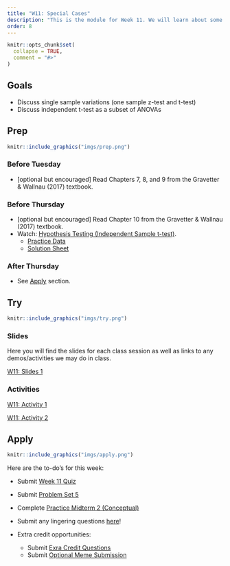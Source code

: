 ```yaml
---
title: "W11: Special Cases"
description: "This is the module for Week 11. We will learn about some special cases where different kinds of statistical tests are conducted."
order: 8
---
```


```r
knitr::opts_chunk$set(
  collapse = TRUE,
  comment = "#>"
)
```

## Goals

- Discuss single sample variations (one sample z-test and t-test)
- Discuss independent t-test as a subset of ANOVAs

## Prep 

:::::{.card .border .border-2 .border-info}
:::: {.grid .g-0}
::: {.g-col-3}
:::: {.card-body}

```r
knitr::include_graphics("imgs/prep.png")
```

::::
:::

::: {.g-col-9}
:::: {.card-body}

### Before Tuesday
<!-- - Watch <a href="https://drive.google.com/file/d/1Wg1vFdzJoxUUnXn9F-O-h5HhsKSUg6Ek/view?usp=drive_link" target="_blank">Hypothesis Testing (two-groups: F-test) </a> [12 min] -->
<!-- - Watch <a href="https://drive.google.com/file/d/1vTOd9K0wxKDy7s1YmsIaTC-FE3dxtzjr/view?usp=sharing" target="_blank">Hypothesis Testing (one-way ANOVA: F-test) </a> [18 min] -->
<!-- - Review the <a href="../../slides/all_tests.pdf" role="button" target="_blank">compiled slide deck</a> for ALL hypothesis tests so far! -->
- [optional but encouraged] Read Chapters 7, 8, and 9 from the Gravetter & Wallnau (2017) textbook.

### Before Thursday

- [optional but encouraged] Read Chapter 10 from the Gravetter & Wallnau (2017) textbook.
- Watch: <span style="color:#508AB0"><a href="https://bowdoin.instructure.com/courses/6949/modules/items/450225" target="_blank">Hypothesis Testing (Independent Sample t-test)</a></span>.
  - <span style="color:#508AB0"><a href="https://docs.google.com/spreadsheets/d/1VPVUHcTh99cs353_z_r3bZ0FbEgGsfrxj_5U4m-0q8w/edit?usp=sharing" target="_blank">Practice Data</a></span>
  - <span style="color:#508AB0"><a href="https://docs.google.com/spreadsheets/d/1sLI5W5TJsfbE43uBtnn8CvSSxYMi-TEMTZ8eeot_ymc/edit?usp=sharing" target="_blank">Solution Sheet</a></span>

### After Thursday

- See [Apply](#apply) section.

::::
:::
::::
:::::

## Try {.mt-5}

:::::{.card .border .border-2 .border-info}
:::: {.grid .g-0}
::: {.g-col-3}
:::: {.card-body}

```r
knitr::include_graphics("imgs/try.png")
```

::::
:::

::: {.g-col-9}
:::: {.card-body}

### Slides

Here you will find the slides for each class session as well as links to any demos/activities we may do in class.

<a class="btn btn-outline-info" href="../../slides/W11_one_sample_zt.pdf" role="button" target="_blank">W11: Slides 1</a>

<!-- <a class="btn btn-outline-info" href="../../slides/W11_review.pdf" role="button" target="_blank">W11: Review Slides</a> -->

### Activities

<a class="btn btn-outline-info" href="https://bowdoin.instructure.com/courses/6949/modules/items/459371" role="button" target="_blank">W11: Activity 1</a>

<a class="btn btn-outline-info" href="https://bowdoin.instructure.com/courses/6949/modules/items/459375" role="button" target="_blank">W11: Activity 2</a>

<!-- <a class="btn btn-outline-info" href="" role="button" target="_blank">Hypothesis Tests Process</a> -->


::::
:::


::::
:::::

## Apply {.mt-5}

:::::{.card .border .border-2 .border-info}
:::: {.grid .g-0}
::: {.g-col-3}
:::: {.card-body}

```r
knitr::include_graphics("imgs/apply.png")
```

::::
:::

::: {.g-col-9}
:::: {.card-body}

Here are the to-do's for this week:

- Submit <span style="color:#508AB0"><a href="https://bowdoin.instructure.com/courses/6949/modules/items/430237" target="_blank">Week 11 Quiz</a></span> 
- Submit <span style="color:#508AB0"><a href="https://bowdoin.instructure.com/courses/6949/modules/items/430238" target="_blank">Problem Set 5</a></span>
- Complete <span style="color:#508AB0"><a href="https://bowdoin.instructure.com/courses/6949/modules/items/430243" target="_blank">Practice Midterm 2 (Conceptual)</a></span>
- Submit any lingering questions <a href="https://forms.gle/pv2XV6e1Jist7SUf7" target="_blank">here</a>!

- Extra credit opportunities:
  - Submit <span style="color:#508AB0"><a href="https://bowdoin.instructure.com/courses/6949/modules/items/449132" target="_blank">Exra Credit Questions</a></span>
  - Submit <span style="color:#508AB0"><a href="https://bowdoin.instructure.com/courses/6949/modules/items/449133" target="_blank">Optional Meme Submission</a></span> 

::::
:::


::::
:::::